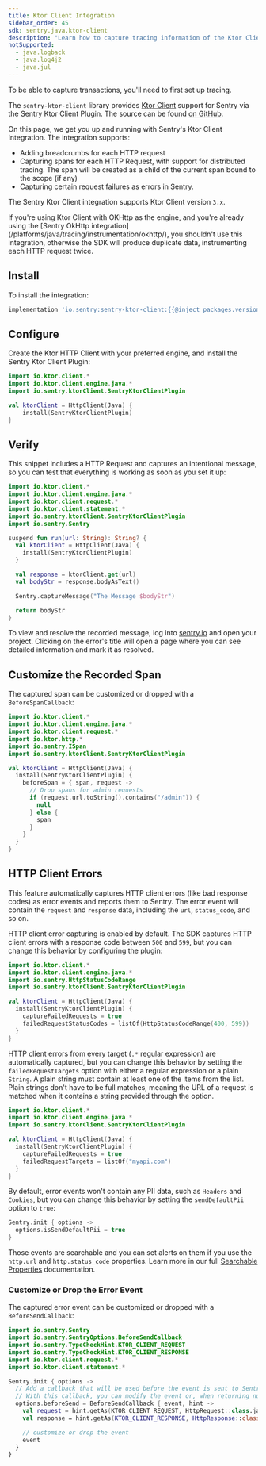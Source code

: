 ```yaml
---
title: Ktor Client Integration
sidebar_order: 45
sdk: sentry.java.ktor-client
description: "Learn how to capture tracing information of the Ktor Client."
notSupported:
  - java.logback
  - java.log4j2
  - java.jul
---
```


<Alert>

To be able to capture transactions, you'll need to first <PlatformLink to="/tracing/">set up tracing</PlatformLink>.

</Alert>

The `sentry-ktor-client` library provides [Ktor Client](https://ktor.io/) support for Sentry via the Sentry Ktor Client Plugin. The source can be found [on GitHub](https://github.com/getsentry/sentry-java/tree/main/sentry-ktor-client).

On this page, we get you up and running with Sentry's Ktor Client Integration.
The integration supports:
- Adding breadcrumbs for each HTTP request
- Capturing spans for each HTTP Request, with support for distributed tracing. The span will be created as a child of the current span bound to the scope (if any)
- Capturing certain request failures as errors in Sentry.

The Sentry Ktor Client integration supports Ktor Client version `3.x`.

<Alert level="warning">
  If you're using Ktor Client with OKHttp as the engine, and you're already using the [Sentry OkHttp integration](/platforms/java/tracing/instrumentation/okhttp/),
  you shouldn't use this integration, otherwise the SDK will produce duplicate data, instrumenting each HTTP request twice.
</Alert>

## Install

To install the integration:

```groovy {tabTitle:Gradle}
implementation 'io.sentry:sentry-ktor-client:{{@inject packages.version('sentry.java.ktor-client', '8.18.0') }}'
```

## Configure

Create the Ktor HTTP Client with your preferred engine, and install the Sentry Ktor Client Plugin:

```kotlin
import io.ktor.client.*
import io.ktor.client.engine.java.*
import io.sentry.ktorClient.SentryKtorClientPlugin

val ktorClient = HttpClient(Java) {
    install(SentryKtorClientPlugin)
}
```

## Verify

This snippet includes a HTTP Request and captures an intentional message, so you can test that everything is working as soon as you set it up:

```kotlin
import io.ktor.client.*
import io.ktor.client.engine.java.*
import io.ktor.client.request.*
import io.ktor.client.statement.*
import io.sentry.ktorClient.SentryKtorClientPlugin
import io.sentry.Sentry

suspend fun run(url: String): String? {
  val ktorClient = HttpClient(Java) {
    install(SentryKtorClientPlugin)
  }

  val response = ktorClient.get(url)
  val bodyStr = response.bodyAsText()

  Sentry.captureMessage("The Message $bodyStr")

  return bodyStr
}
```

To view and resolve the recorded message, log into [sentry.io](https://sentry.io) and open your project. Clicking on the error's title will open a page where you can see detailed information and mark it as resolved.

## Customize the Recorded Span

The captured span can be customized or dropped with a `BeforeSpanCallback`:

```kotlin
import io.ktor.client.*
import io.ktor.client.engine.java.*
import io.ktor.client.request.*
import io.ktor.http.*
import io.sentry.ISpan
import io.sentry.ktorClient.SentryKtorClientPlugin

val ktorClient = HttpClient(Java) {
  install(SentryKtorClientPlugin) {
    beforeSpan = { span, request ->
      // Drop spans for admin requests
      if (request.url.toString().contains("/admin")) {
        null
      } else {
        span
      }
    }
  }
}
```

## HTTP Client Errors

This feature automatically captures HTTP client errors (like bad response codes) as error events and reports them to Sentry. The error event will contain the `request` and `response` data, including the `url`, `status_code`, and so on.

HTTP client error capturing is enabled by default. The SDK captures HTTP client errors with a response code between `500` and `599`, but you can change this behavior by configuring the plugin:

```kotlin
import io.ktor.client.*
import io.ktor.client.engine.java.*
import io.sentry.HttpStatusCodeRange
import io.sentry.ktorClient.SentryKtorClientPlugin

val ktorClient = HttpClient(Java) {
  install(SentryKtorClientPlugin) {
    captureFailedRequests = true
    failedRequestStatusCodes = listOf(HttpStatusCodeRange(400, 599))
  }
}
```

HTTP client errors from every target (`.*` regular expression) are automatically captured, but you can change this behavior by setting the `failedRequestTargets` option with either a regular expression or a plain `String`. A plain string must contain at least one of the items from the list. Plain strings don't have to be full matches, meaning the URL of a request is matched when it contains a string provided through the option.

```kotlin
import io.ktor.client.*
import io.ktor.client.engine.java.*
import io.sentry.ktorClient.SentryKtorClientPlugin

val ktorClient = HttpClient(Java) {
  install(SentryKtorClientPlugin) {
    captureFailedRequests = true
    failedRequestTargets = listOf("myapi.com")
  }
}
```

By default, error events won't contain any PII data, such as `Headers` and `Cookies`, but you can change this behavior by setting the `sendDefaultPii` option to `true`:

```kotlin
Sentry.init { options ->
  options.isSendDefaultPii = true
}
```

Those events are searchable and you can set alerts on them if you use the `http.url` and `http.status_code` properties. Learn more in our full [Searchable Properties](/concepts/search/searchable-properties/) documentation.

### Customize or Drop the Error Event

The captured error event can be customized or dropped with a `BeforeSendCallback`:

```kotlin
import io.sentry.Sentry
import io.sentry.SentryOptions.BeforeSendCallback
import io.sentry.TypeCheckHint.KTOR_CLIENT_REQUEST
import io.sentry.TypeCheckHint.KTOR_CLIENT_RESPONSE
import io.ktor.client.request.*
import io.ktor.client.statement.*

Sentry.init { options ->
  // Add a callback that will be used before the event is sent to Sentry.
  // With this callback, you can modify the event or, when returning null, also discard the event.
  options.beforeSend = BeforeSendCallback { event, hint ->
    val request = hint.getAs(KTOR_CLIENT_REQUEST, HttpRequest::class.java)
    val response = hint.getAs(KTOR_CLIENT_RESPONSE, HttpResponse::class.java)

    // customize or drop the event
    event
  }
}
```